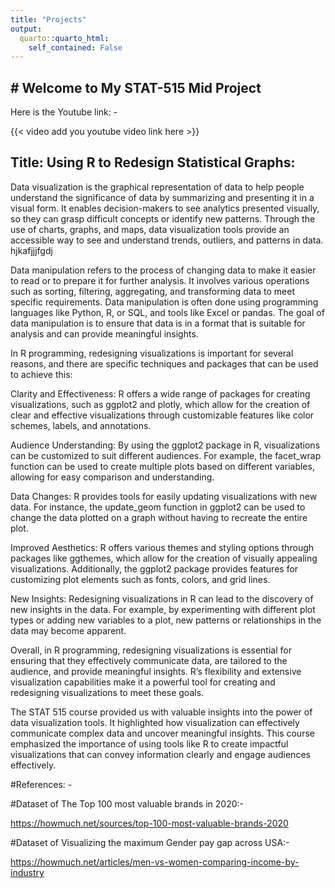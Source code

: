 ---
title: "Projects"
output:
  quarto::quarto_html:
    self_contained: False
---

# Welcome to My STAT-515 Mid Project
------------------------------------------------------------------------

Here is the Youtube link: -

{{< video add you youtube video link here >}}


## Title: Using R to Redesign Statistical Graphs: 


Data visualization is the graphical representation of data to help people understand the significance of data by summarizing and presenting it in a visual form. It enables decision-makers to see analytics presented visually, so they can grasp difficult concepts or identify new patterns. Through the use of charts, graphs, and maps, data visualization tools provide an accessible way to see and understand trends, outliers, and patterns in data. hjkafjjjfgdj

Data manipulation refers to the process of changing data to make it easier to read or to prepare it for further analysis. It involves various operations such as sorting, filtering, aggregating, and transforming data to meet specific requirements. Data manipulation is often done using programming languages like Python, R, or SQL, and tools like Excel or pandas. The goal of data manipulation is to ensure that data is in a format that is suitable for analysis and can provide meaningful insights.

In R programming, redesigning visualizations is important for several reasons, and there are specific techniques and packages that can be used to achieve this:

Clarity and Effectiveness: R offers a wide range of packages for creating visualizations, such as ggplot2 and plotly, which allow for the creation of clear and effective visualizations through customizable features like color schemes, labels, and annotations.

Audience Understanding: By using the ggplot2 package in R, visualizations can be customized to suit different audiences. For example, the facet_wrap function can be used to create multiple plots based on different variables, allowing for easy comparison and understanding.

Data Changes: R provides tools for easily updating visualizations with new data. For instance, the update_geom function in ggplot2 can be used to change the data plotted on a graph without having to recreate the entire plot.

Improved Aesthetics: R offers various themes and styling options through packages like ggthemes, which allow for the creation of visually appealing visualizations. Additionally, the ggplot2 package provides features for customizing plot elements such as fonts, colors, and grid lines.

New Insights: Redesigning visualizations in R can lead to the discovery of new insights in the data. For example, by experimenting with different plot types or adding new variables to a plot, new patterns or relationships in the data may become apparent.

Overall, in R programming, redesigning visualizations is essential for ensuring that they effectively communicate data, are tailored to the audience, and provide meaningful insights. R's flexibility and extensive visualization capabilities make it a powerful tool for creating and redesigning visualizations to meet these goals.


 
 The STAT 515 course provided us with valuable insights into the power of data visualization tools. It highlighted how visualization can effectively communicate complex data and uncover meaningful insights. This course emphasized the importance of using tools like R to create impactful visualizations that can convey information clearly and engage audiences effectively.


#References: -

#Dataset of The Top 100 most valuable brands in 2020:-

<a href="https://howmuch.net/sources/top-100-most-valuable-brands-2020" target="_blank">https://howmuch.net/sources/top-100-most-valuable-brands-2020</a>


#Dataset of Visualizing the maximum Gender pay gap across USA:- 

<a href="https://howmuch.net/articles/men-vs-women-comparing-income-by-industry" target="_blank">https://howmuch.net/articles/men-vs-women-comparing-income-by-industry</a>